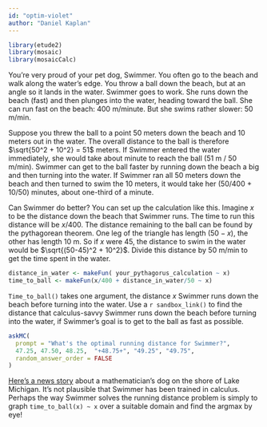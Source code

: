 ```yaml
---
id: "optim-violet"
author: "Daniel Kaplan"
---
```


```r
library(etude2)
library(mosaic)
library(mosaicCalc)
```


You're very proud of your pet dog, Swimmer. You often go to the beach and walk along the water's edge. You throw a ball down the beach, but at an angle so it lands in the water. Swimmer goes to work. She runs down the beach (fast) and then plunges into the water, heading toward the ball. She can run fast on the beach: 400 m/minute. But she swims rather slower: 50 m/min. 

Suppose you threw the ball to a point 50 meters down the beach and 10 meters out in the water. The overall distance to the ball is therefore $\sqrt{50^2 + 10^2} = 51$ meters. If Swimmer entered the water immediately, she would take about minute to reach the ball (51 m / 50 m/min). Swimmer can get to the ball faster by running down the beach a big and then turning into the water. If Swimmer ran all 50 meters down the beach and then turned to swim the 10 meters, it would take her (50/400 + 10/50) minutes, about one-third of a minute.

Can Swimmer do better? You can set up the calculation like this. Imagine $x$ to be the distance down the beach that Swimmer runs. The time to run this distance will be $x/400$. The distance remaining to the ball can be found by the pythagorean theorem. One leg of the triangle has length $(50-x)$, the other has length 10 m. So if $x$ were 45, the distance to swim in the water would be $\sqrt{(50-45)^2 + 10^2}$. Divide this distance by 50 m/min to get the time spent in the water.

```r
distance_in_water <- makeFun( your_pythagorus_calculation ~ x)
time_to_ball <- makeFun(x/400 + distance_in_water/50 ~ x)

```


`Time_to_ball()` takes one argument, the distance $x$ Swimmer runs down the beach before turning into the water. Use a `r sandbox_link()` to find the distance that calculus-savvy Swimmer runs down the beach before turning into the water, if Swimmer's goal is to get to the ball as fast as possible.

```r
askMC(
  prompt = "What's the optimal running distance for Swimmer?",
  47.25, 47.50, 48.25,  "+48.75+", "49.25", "49.75",
  random_answer_order = FALSE
)
```

[Here's a news story](https://abcnews.go.com/Technology/story?id=97628&page=1) about a mathematician's dog on the shore of Lake Michigan. It's not plausible that Swimmer has been trained in calculus. Perhaps the way Swimmer solves the running distance problem is simply to graph `time_to_ball(x) ~ x` over a suitable domain and find the argmax by eye!

